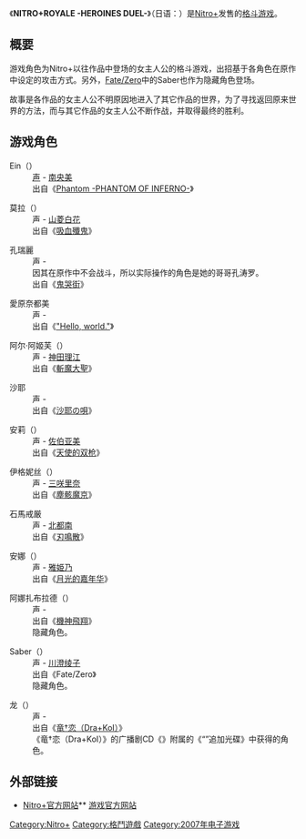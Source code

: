 {{Expand |time=2011-06-03T10:30:30+00:00 }}
{{Infobox animanga/Headerofja
|title= NITRO+ROYALE -HEROINES DUEL-
|image= NITRO+ROYALE.jpg
|size= 200px
|caption= 屏幕截图
|japanese= ニトロ+ロワイヤル -ヒロインズデュエル-
|english= 
|kana= 
|romaji= nitoro+rofuiyaru -hiroinzudyueru-
|genre= [[奇幻|奇幻]]
}}
{{Infobox animanga/Game
|標題=
|類型=2D格斗
|使用平台=[[Windows_2000|Windows 2000]]/[[Windows_XP|XP]]/[[Windows_Vista|Vista]]
|遊戲引擎=
|修正檔=
|最新版本=1.10
|開發團隊=[[Nitro+|Nitro+]]
|代理商=Nitro+
|製作人=
|監製={{lang|ja|[[おがみけいち|おがみけいち]]}}
|腳本={{lang|ja|[[鋼屋ジン|鋼屋ジン]]}}<br/>[[奈良原一鉄|奈良原一鉄]]<br/>{{lang|ja|[[下倉バイオ|下倉バイオ]]}}<br/>[[虚淵玄|虚淵玄]]<br/>{{lang|ja|おがみけいち}}
|人物設定=[[津路參汰|津路參汰]]
|音樂=
|媒體=[[CD-ROM|CD-ROM]]
|遊戲人數=1~2人
|發售日=2007年8月17日（[[Comic_Market|C72]]先发版）<br/>2007年9月28日
|售價=2940日元
|銷售數量=
|對象年齡=全年龄
|繼續遊戲=有
|畫面尺寸=640x480（24bit）
|全螢幕表示模式=有
|音樂形式=对应DirectSound 必须有PCM音源
|角色配音=有
|CG模式=有
|生存模式=有
|其他=
}}
{{Infobox animanga/Footerofja}}

《'''NITRO+ROYALE -HEROINES DUEL-'''》（日语：{{lang|ja|'''ニトロ+ロワイヤル -ヒロインズデュエル-'''}}）是[[Nitro+|Nitro+]]发售的[[格斗游戏|格斗游戏]]。

== 概要 ==
游戏角色为Nitro+以往作品中登场的女主人公的格斗游戏，出招基于各角色在原作中设定的攻击方式。另外，[[Fate/Zero|Fate/Zero]]中的Saber也作为隐藏角色登场。

故事是各作品的女主人公不明原因地进入了其它作品的世界，为了寻找返回原来世界的方法，而与其它作品的女主人公不断作战，并取得最终的胜利。

==游戏角色==
;Ein（{{lang|ja|アイン}}）
:[[声优|声]] - [[南央美|南央美]]
:出自《[[Phantom_-PHANTOM_OF_INFERNO-|Phantom -PHANTOM OF INFERNO-]]》

;莫拉（{{lang|ja|モーラ}}）
:声 - [[山菱白花|山菱白花]]
:出自《[[吸血殲鬼|吸血殲鬼]]》

;孔瑞麗
:声 - {{lang|ja|[[田村ゆかり|田村ゆかり]]}}
:因其在原作中不会战斗，所以实际操作的角色是她的哥哥孔涛罗。
:出自《[[鬼哭街|鬼哭街]]》

;愛原奈都美
:声 - {{lang|ja|[[榊原ゆい|榊原ゆい]]}}
:出自《[["Hello,_world."|"Hello, world."]]》

;阿尔·阿姬芙（{{lang|ja|アル・アジフ}}）
:声 - [[神田理江|神田理江]]
:出自《[[斬魔大聖|斬魔大聖]]》

;沙耶
:声 - {{lang|ja|[[川村みどり|川村みどり]]}}
:出自《[[沙耶の唄|沙耶の唄]]》

;安莉（{{lang|ja|アンリ}}）
:声 - [[佐伯亚美|佐伯亚美]]
:出自《[[天使的双枪|天使的双枪]]》

;伊格妮丝（{{lang|ja|イグニス}}）
:声 - [[三咲里奈|三咲里奈]]
:出自《[[塵骸魔京|塵骸魔京]]》

;石馬戒厳
:声 - [[北都南|北都南]]
:出自《[[刃鳴散|刃鳴散]]》

;安娜（{{lang|ja|アンナ}}）
:声 - [[雅姫乃|雅姫乃]]
:出自《[[月光的嘉年华|月光的嘉年华]]》

;阿娜扎布拉德（{{lang|ja|アナザーブラッド}}）
:声 - {{lang|ja|[[ジョイまっくす|ジョイまっくす]]}}
:出自《[[機神飛翔|機神飛翔]]》
:隐藏角色。

;Saber（{{lang|ja|セイバー}}）
:声 - [[川澄绫子|川澄绫子]]
:出自《Fate/Zero》
:隐藏角色。

;龙（{{lang|ja|ドラゴン}}）
:声 - {{lang|ja|一色ヒカル}}
:出自《[[サバト鍋-Nitro_Amusement_Disc-|竜†恋（Dra+KoI）]]》
:《竜†恋（Dra+KoI）》的广播剧CD《{{lang|ja|ぎんいろアクマときんいろオバケ}}》附属的《“{{lang|ja|ドラゴン}}”追加光碟》中获得的角色。

==外部链接==
* [https://web.archive.org/web/20090110114236/http://www.nitroplus.co.jp/pc/ Nitro+官方网站]** [http://www.nitroplus.co.jp/pc/lineup/into_14/ 游戏官方网站]{{Wayback|url=http://www.nitroplus.co.jp/pc/ |date=20090110114236 }}


{{DEFAULTSORT:NITRO+ROYALE -HEROINES DUEL-}}
{{Nitroplus}}

[[Category:Nitro+|Category:Nitro+]]
[[Category:格鬥遊戲|Category:格鬥遊戲]]
[[Category:2007年电子游戏|Category:2007年电子游戏]]